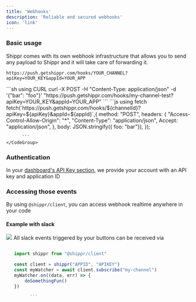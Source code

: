 ```yaml
---
title: 'Webhooks'
description: 'Reliable and secured webhooks'
icon: 'link'
---
```


### Basic usage

Shippr comes with its own webhook infrastructure that allows you to send any payload to Shippr and it will take care of forwarding it.

```
https://push.getshippr.com/hooks/YOUR_CHANNEL?apiKey=YOUR_KEY&appId=YOUR_APP
```

<CodeGroup>
      ```sh using CURL
      curl -X POST -H "Content-Type: application/json" -d '{"bar": "foo"}' "https://push.getshippr.com/hooks/my-channel-test?apiKey=YOUR_KEY&appId=YOUR_APP"
      ```
      ```js using fetch
fetch(`https://push.getshippr.com/hooks/${channelId}?apiKey=${apiKey}&appId=${appId}`,{
        method: "POST",
        headers: {
            "Access-Control-Allow-Origin": "*",
            "Content-Type": "application/json",
            Accept: "application/json",
        },
        body: JSON.stringify({ foo: "bar"}),
    });

          ```
    </CodeGroup>
### Authentication

In your [dashboard's API Key section](https://www.getshippr.com/apikeys), we provide your account with an API key and application ID


### Accessing those events

By using `@shippr/client`, you can access webhook realtime anywhere in your code

#### Example with slack
<Frame>
  <img src="/images/slack_example.png" />
</Frame> 
All slack events triggered by your buttons can be received via

 ```js

    import shippr from "@shippr/client"

    const client = shippr("APPID", "APIKEY")
    const myWatcher = await client.subscribe("my-channel")
    myWatcher.on((data, err) => {
        doSomethingFun()
    })

          ```
